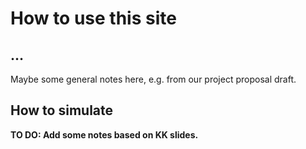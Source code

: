 # How to use this site

## ...

Maybe some general notes here, e.g. from our project proposal draft.

## How to simulate 

**TO DO: Add some notes based on KK slides.**

<!-- ## Plotting -->

<!-- ## Directed graphs -->

